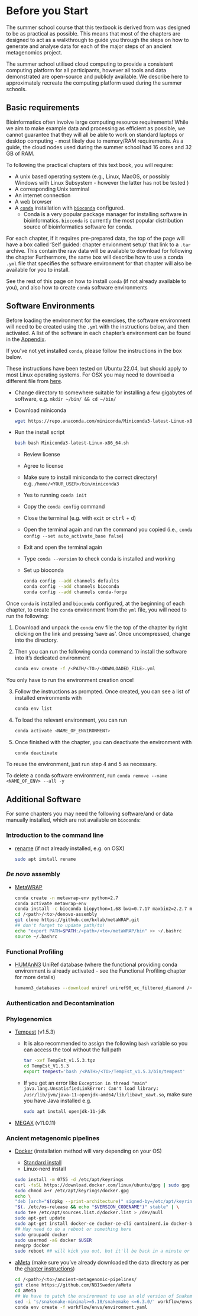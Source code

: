 # Before you Start {.unnumbered}

The summer school course that this textbook is derived from was designed to be as practical as possible. This means that most of the chapters are designed to act as a walkthrough to guide you through the steps on how to generate and analyse data for each of the major steps of an ancient metagenomics project.

The summer school utilised cloud computing to provide a consistent computing platform for all participants, however all tools and data demonstrated are open-source and publicly available. We describe here to approximately recreate the computing platform used during the summer schools.

## Basic requirements

::: {.callout-warning}
Bioinformatics often involve large computing resource requirements! While we aim to make example data and processing as efficient as possible, we cannot guarantee that they will all be able to work on standard laptops or desktop computing - most likely due to memory/RAM requirements. As a guide, the cloud nodes used during the summer school had 16 cores and 32 GB of RAM.
:::

To following the practical chapters of this text book, you will require:

- A unix based operating system (e.g., Linux, MacOS, or possibly Windows with Linux Subsystem - however the latter has not be tested ) 
- A corresponding Unix terminal
- An internet connection
- A web browser 
- A [`conda`](https://docs.conda.io/en/latest/miniconda.html) installation with [`bioconda`](https://bioconda.github.io/#usage) configured.
    - Conda is a very popular package manager for installing software in bioinformatics. `bioconda` is currently the most popular distribution source of bioinformatics software for conda.

For each chapter, if it requires pre-prepared data, the top of the page will have a box called 'Self guided: chapter envionment setup' that link to a `.tar` archive.
This contain the raw data will be available to download for following the chapter
Furthermore, the same box will describe how to use a conda `.yml` file that specifies the software environment for that chapter will also be available for you to install. 

See the rest of this page on how to install `conda` (if not already available to you), and also how to create `conda` software environments

## Software Environments

Before loading the environment for the exercises, the software environment will need to be created using the `.yml` with the instructions below, and then activated. A list of the software in each chapter's environment can be found in the [Appendix](appendix.html#conda-environments).

If you've not yet installed `conda`, please follow the instructions in the box below.

::: {.callout-note title="Quick guide to installing conda" collapse=true}
These instructions have been tested on Ubuntu 22.04, but should apply to most Linux operating systems. For OSX you may need to download a different file from [here](https://www.google.com/search?channel=fs&client=ubuntu-sn&q=miniconda).

- Change directory to somewhere suitable for installing a few gigabytes of software, e.g. `mkdir ~/bin/ && cd ~/bin/`
- Download miniconda

    ```bash
    wget https://repo.anaconda.com/miniconda/Miniconda3-latest-Linux-x86_64.sh
    ```

- Run the install script

    ```bash
    bash bash Miniconda3-latest-Linux-x86_64.sh
    ```

    - Review license
    - Agree to license
    - Make sure to install miniconda to the correct directory! e.g. `/home/<YOUR_USER>/bin/miniconda3`
    - Yes to running `conda init`
    - Copy the `conda config` command
    - Close the terminal (e.g. with `exit` or <kbd>ctrl</kbd> + <kbd>d</kbd>)
    - Open the terminal again and run the command you copied (i.e., `conda config --set auto_activate_base false`)
    - Exit and open the terminal again
    - Type `conda --version` to check conda is installed and working
    - Set up bioconda

        ```bash
        conda config --add channels defaults
        conda config --add channels bioconda
        conda config --add channels conda-forge
        ```
:::

Once `conda` is installed and `bioconda` configured, at the beginning of each chapter, to create the `conda` environment from the `yml` file, you will need to run the following:

1. Download and unpack the `conda` env file the top of the chapter by right clicking on the link and pressing 'save as'. Once uncompressed, change into the directory.

2. Then you can run the following conda command to install the software into it's dedicated environment 

    ```bash
    conda env create -f /<PATH/<TO>/<DOWNLOADED_FILE>.yml
    ```

::: {.callout-note}
You only have to run the environment creation once!
:::

3. Follow the instructions as prompted. Once created, you can see a list of installed environments with

    ```bash
    conda env list
    ```

4. To load the relevant environment, you can run

    ```bash
    conda activate <NAME_OF_ENVIRONMENT>
    ```

3. Once finished with the chapter, you can deactivate the environment with 

    ```bash
    conda deactivate
    ```

To reuse the environment, just run step 4 and 5 as necessary.

::: {.callout-tip}
To delete a conda software environment, run `conda remove --name <NAME_OF_ENV> --all -y`
:::

## Additional Software {.unnumbered}

For some chapters you may need the following software/and or data manually installed, which are not available on `bioconda`:

### Introduction to the command line

- [rename](https://www.gnu.org/software/libc/manual/html_node/Renaming-Files.html) (if not already installed, e.g. on OSX)

    ```bash
    sudo apt install rename
    ```

### _De novo_ assembly

- [MetaWRAP](https://github.com/bxlab/metaWRAP)

    ```bash
    conda create -n metawrap-env python=2.7
    conda activate metawrap-env
    conda install -c bioconda biopython=1.68 bwa=0.7.17 maxbin2=2.2.7 metabat2 samtools=1.9 checkm-genome=1.0.12
    cd /<path>/<to>/denovo-assembly
    git clone https://github.com/bxlab/metaWRAP.git
    ## don't forget to update path/to!
    echo "export PATH=$PATH:/<path>/<to>/metaWRAP/bin" >> ~/.bashrc
    source ~/.bashrc
    ```

### Functional Profiling

- [HUMAnN3](https://github.com/biobakery/humann) UniRef database (where the functional providing conda environment is already activated - see the Functional Profiling chapter for more details)

    ```bash
    humann3_databases --download uniref uniref90_ec_filtered_diamond /<path>/<to>/functional-profiling/humann3_db
    ```

### Authentication and Decontamination <!-- TODO: update to use path method like e.g. metaWrap/tempest -->

<!--
- [Sourcetracker](https://github.com/danknights/sourcetracker)

    ```bash
    cd /<path>/<to>/authentication-decontamination/sourcetracker/
    git clone https://github.com/danknights/sourcetracker.git

    ## patch due to R update
    sed -i '538,539s/^/#/' sourcetracker/src/SourceTracker.r
    ```

-->

<!--
- [decOM](https://github.com/CamilaDuitama/decOM) 

    ```bash
    cd /<path>/<to>/authentication-decontamination/decom
    git clone https://github.com/CamilaDuitama/decOM.git  
    cd decOM  
    conda env create -n decOM --file environment.yml  
    conda deactivate
    conda activate decOM  

    export PATH=/absolute/path/to/decOM:${PATH}
    ```
-->

### Phylogenomics

- [Tempest](http://tree.bio.ed.ac.uk/download.html?name=tempest&id=102&num=3) (v1.5.3)
    - It is also recommended to assign the following `bash` variable so you can access the tool without the full path

        ```bash
        tar -xvf TempEst_v1.5.3.tgz
        cd TempEst_V1.5.3
        export tempest='bash /<PATH>/<TO>/TempEst_v1.5.3/bin/tempest'
        ```

    - If you get an error like `Exception in thread "main" java.lang.UnsatisfiedLinkError: Can't load library: /usr/lib/jvm/java-11-openjdk-amd64/lib/libawt_xawt.so`, make sure you have Java installed e.g. 

        ```bash
        sudo apt install openjdk-11-jdk
        ```

- [MEGAX](https://www.megasoftware.net) (v11.0.11)

### Ancient metagenomic pipelines

- [Docker](https://www.docker.com/) (installation method will vary depending on your OS)
    - [Standard install](https://docs.docker.com/engine/install/ubuntu/)
    - Linux-nerd install

    ```bash
    sudo install -m 0755 -d /etc/apt/keyrings
    curl -fsSL https://download.docker.com/linux/ubuntu/gpg | sudo gpg --dearmor -o /etc/apt/keyrings/docker.gpg
    sudo chmod a+r /etc/apt/keyrings/docker.gpg
    echo \
    "deb [arch="$(dpkg --print-architecture)" signed-by=/etc/apt/keyrings/docker.gpg] https://download.docker.com/linux/ubuntu \
    "$(. /etc/os-release && echo "$VERSION_CODENAME")" stable" | \
    sudo tee /etc/apt/sources.list.d/docker.list > /dev/null
    sudo apt-get update
    sudo apt-get install docker-ce docker-ce-cli containerd.io docker-buildx-plugin docker-compose-plugin
    ## May need to do a reboot or something here
    sudo groupadd docker
    sudo usermod -aG docker $USER
    newgrp docker
    sudo reboot ## will kick you out, but it'll be back in a minute or two
    ```

- [aMeta](https://github.com/NBISweden/aMeta) (make sure you've already downloaded the data directory as per the [chapter instructions](ancient-metagenomic-pipelines.qmd))

    ```bash
    cd /<path>/<to>/ancient-metagenomic-pipelines/
    git clone https://github.com/NBISweden/aMeta
    cd aMeta
    ## We have to patch the environment to use an old version of Snakemake as aMeta is not compatible with the latest version
    sed -i 's/snakemake-minimal>=5.18/snakemake <=6.3.0/' workflow/envs/environment.yaml
    conda env create -f workflow/envs/environment.yaml
    ```